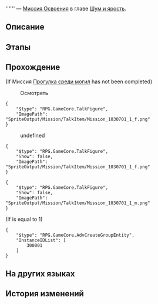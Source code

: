 {{Дополнить|Диалоги.}}
{{Миссия Инфобокс
|id              = 1030703
|Название        = 
|Изображение     = Миссия Освоения .png
|Тип             = Миссия Освоения
|События         = 
|Глава           = Шум и ярость
|Условия         = Завершена [[Миссия Освоения]] ''[[Если в полночь пробудиться]]''
|Персонажи       = Первопроходец
|СтартЛокация    = Отель «Грёзы» (Мир грёз)
|Мир             = Пенакония
|Локации         = Отель «Грёзы» (Мир грёз)
|Предыдущая      = Если в полночь пробудиться
|Следующая       = 
|Награды         = 
}}
'''''' — [[Миссия Освоения]] в главе [[Шум и ярость]].

==Описание==
{{Описание|<!--официальное описание из Перекрёстка судеб-->}}

==Этапы==


==Прохождение==
{{Дополнить}}

;(If Миссия [[Прогулка среди могил]] has not been completed)

:{{Диалог|Изучение}} Осмотреть
<pre>{
	"$type": "RPG.GameCore.TalkFigure",
	"ImagePath": "SpriteOutput/Mission/TalkItem/Mission_1030701_1_f.png"
}</pre>
<!--Unknown TalkSentence: 103061091-->
:{{Диалог|Стрелка}} undefined
<pre>{
	"$type": "RPG.GameCore.TalkFigure",
	"Show": false,
	"ImagePath": "SpriteOutput/Mission/TalkItem/Mission_1030701_1_f.png"
}</pre>
<pre>{
	"$type": "RPG.GameCore.TalkFigure",
	"Show": false,
	"ImagePath": "SpriteOutput/Mission/TalkItem/Mission_1030701_1_m.png"
}</pre>
<!--Unknown TalkSentence: 103061093-->
;(If {{F|FSV_Mission_1030402}} is equal to 1)
<pre>{
	"$type": "RPG.GameCore.AdvCreateGroupEntity",
	"InstanceIDList": [
		300001
	]
}</pre>
{{Диалог Конец}}

==На других языках==
{{На других языках
|en   = 
|zhs  = 
|zht  = 
|ja   = 
|ko   = 
|es   = 
|fr   = 
|ru   = 
|th   = 
|vi   = 
|de   = 
|id   = 
|pt   = 
}}

==История изменений==
{{История изменений|2.7}}
